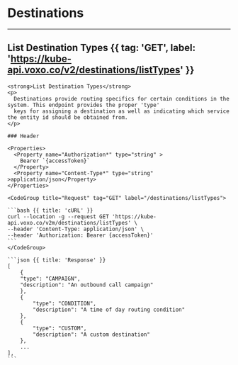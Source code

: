 # Destinations 

---

## List Destination Types {{ tag: 'GET', label: 'https://kube-api.voxo.co/v2/destinations/listTypes' }}

<Row>
  <Col>

    <strong>List Destination Types</strong>
    <p>
      Destinations provide routing specifics for certain conditions in the system. This endpoint provides the proper 'type'
      keys for assigning a destination as well as indicating which service the entity id should be obtained from.
    </p>

    ### Header

    <Properties>
      <Property name="Authorization*" type="string" >
        Bearer `{accessToken}`
      </Property>
      <Property name="Content-Type*" type="string" >application/json</Property>
    </Properties>

  </Col>
  <Col sticky>

    <CodeGroup title="Request" tag="GET" label="/destinations/listTypes">

    ```bash {{ title: 'cURL' }}
    curl --location -g --request GET 'https://kube-api.voxo.co/v2m/destinations/listTypes' \
    --header 'Content-Type: application/json' \
    --header 'Authorization: Bearer {accessToken}'
    ```
    </CodeGroup>

    ```json {{ title: 'Response' }}
    [
        {
        "type": "CAMPAIGN",
        "description": "An outbound call campaign"
        },
        {
            "type": "CONDITION",
            "description": "A time of day routing condition"
        },
        {
            "type": "CUSTOM",
            "description": "A custom destination"
        }, 
        ...
    ],
    ```

  </Col>
</Row>